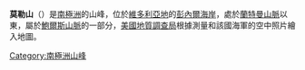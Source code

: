 {{coord|71|38|S|163|45|E|source:GNIS|display=title}}

'''莫勒山'''（{{lang-en|Molar Massif}}）是[[南極洲|南極洲]]的山峰，位於[[維多利亞地|維多利亞地]]的[[彭內爾海岸|彭內爾海岸]]，處於[[蘭特曼山脈|蘭特曼山脈]]以東，屬於[[鮑爾斯山脈|鮑爾斯山脈]]的一部分，[[美國地質調查局|美國地質調查局]]根據測量和該國海軍的空中照片繪入地圖。

{{Antarctica-geo-stub}}
[[Category:南極洲山峰|Category:南極洲山峰]]